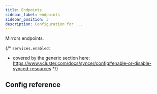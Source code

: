 ```yaml
---
title: Endpoints
sidebar_label: endpoints
sidebar_position: 3
description: Configuration for ...
---
```



Mirrors endpoints.

{/*
`services.enabled`:
- covered by the generic section here: https://www.vcluster.com/docs/syncer/config#enable-or-disable-synced-resources
*/}

## Config reference

<EnableSwitch/>
